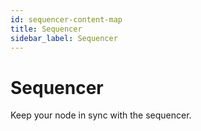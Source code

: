 ```yaml
---
id: sequencer-content-map
title: Sequencer
sidebar_label: Sequencer
---
```



# Sequencer

Keep your node in sync with the sequencer.

<div
  style={{
    display: 'grid',
    gridTemplateColumns: 'repeat(auto-fit, minmax(300px, 1fr))',
    gap: '20px',
  }}
>
  <Card
    title="Run a feed relay"
    description="Installation and configuration."
    href="/run-arbitrum-node/sequencer/run-feed-relay"
    target="_blank"
  />
  <Card
    title="Read the sequencer feed"
    description="Installation and configuration."
    href="/run-arbitrum-node/sequencer/read-sequencer-feed"
    target="_blank"
  />
  <Card
    title="Run a Sequencer Coordination Manager (SQM)"
    description="Installation and configuration."
    href="/run-arbitrum-node/sequencer/run-sequencer-coordination-manager"
    target="_blank"
  />
</div>
